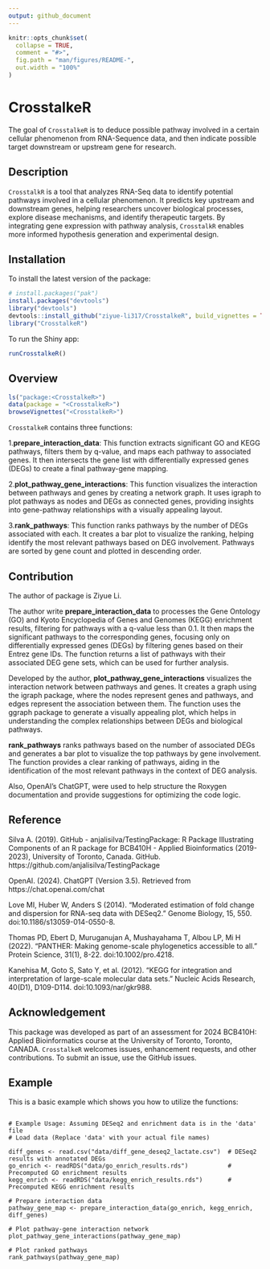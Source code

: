 ```yaml
---
output: github_document
---
```


<!-- README.md is generated from README.Rmd. Please edit that file -->

```r
knitr::opts_chunk$set(
  collapse = TRUE,
  comment = "#>",
  fig.path = "man/figures/README-",
  out.width = "100%"
)
```

# CrosstalkeR

<!-- badges: start -->
<!-- badges: end -->

The goal of `CrosstalkeR` is to deduce possible pathway involved in a certain cellular phenomenon from RNA-Sequence data, and then indicate possible target downstream or upstream gene for research.

## Description
`CrosstalkR` is a tool that analyzes RNA-Seq data to identify potential pathways involved in a cellular phenomenon. It predicts key upstream and downstream genes, helping researchers uncover biological processes, explore disease mechanisms, and identify therapeutic targets. By integrating gene expression with pathway analysis, `CrosstalkR` enables more informed hypothesis generation and experimental design.

## Installation

To install the latest version of the package:
``` r
# install.packages("pak")
install.packages("devtools")
library("devtools")
devtools::install_github("ziyue-li317/CrosstalkeR", build_vignettes = TRUE)
library("CrosstalkeR")
```

To run the Shiny app:
```r
runCrosstalkeR()
```




## Overview

``` r
ls("package:<CrosstalkeR>")
data(package = "<CrosstalkeR>") 
browseVignettes("<CrosstalkeR>")
```
`CrosstalkeR` contains three functions:

1.**prepare_interaction_data**: This function extracts significant GO and KEGG pathways, filters them by q-value, and maps each pathway to associated genes. It then intersects the gene list with differentially expressed genes (DEGs) to create a final pathway-gene mapping.

2.**plot_pathway_gene_interactions**: This function visualizes the interaction between pathways and genes by creating a network graph. It uses igraph to plot pathways as nodes and DEGs as connected genes, providing insights into gene-pathway relationships with a visually appealing layout.

3.**rank_pathways**: This function ranks pathways by the number of DEGs associated with each. It creates a bar plot to visualize the ranking, helping identify the most relevant pathways based on DEG involvement. Pathways are sorted by gene count and plotted in descending order.


## Contribution
The author of package is Ziyue Li. 

The author write **prepare_interaction_data** to processes the Gene Ontology (GO) and Kyoto Encyclopedia of Genes and Genomes (KEGG) enrichment results, filtering for pathways with a q-value less than 0.1. It then maps the significant pathways to the corresponding genes, focusing only on differentially expressed genes (DEGs) by filtering genes based on their Entrez gene IDs. The function returns a list of pathways with their associated DEG gene sets, which can be used for further analysis.

Developed by the author, **plot_pathway_gene_interactions** visualizes the interaction network between pathways and genes. It creates a graph using the igraph package, where the nodes represent genes and pathways, and edges represent the association between them. The function uses the ggraph package to generate a visually appealing plot, which helps in understanding the complex relationships between DEGs and biological pathways.

**rank_pathways** ranks pathways based on the number of associated DEGs and generates a bar plot to visualize the top pathways by gene involvement. The function provides a clear ranking of pathways, aiding in the identification of the most relevant pathways in the context of DEG analysis.

Also, OpenAI’s ChatGPT, were used to help structure the Roxygen documentation and provide suggestions for optimizing the code logic.

## Reference

Silva A. (2019). GitHub - anjalisilva/TestingPackage: R Package Illustrating Components of an R package for BCB410H - Applied Bioinformatics (2019-2023), University of Toronto, Canada. GitHub. https://github.com/anjalisilva/TestingPackage

OpenAI. (2024). ChatGPT (Version 3.5). Retrieved from https://chat.openai.com/chat

Love MI, Huber W, Anders S (2014). “Moderated estimation of fold change and dispersion for RNA-seq data with DESeq2.” Genome Biology, 15, 550. doi:10.1186/s13059-014-0550-8.

Thomas PD, Ebert D, Muruganujan A, Mushayahama T, Albou LP, Mi H (2022). “PANTHER: Making genome-scale phylogenetics accessible to all.” Protein Science, 31(1), 8-22. doi:10.1002/pro.4218.

Kanehisa M, Goto S, Sato Y, et al. (2012). “KEGG for integration and interpretation of large-scale molecular data sets.” Nucleic Acids Research, 40(D1), D109-D114. doi:10.1093/nar/gkr988.



## Acknowledgement
This package was developed as part of an assessment for 2024 BCB410H: Applied Bioinformatics course at the University of Toronto, Toronto, CANADA. `CrosstalkeR` welcomes issues,
enhancement requests, and other contributions. To submit an issue, use the GitHub issues.



## Example

This is a basic example which shows you how to utilize the functions:

```

# Example Usage: Assuming DESeq2 and enrichment data is in the 'data' file
# Load data (Replace 'data' with your actual file names)

diff_genes <- read.csv("data/diff_gene_deseq2_lactate.csv")  # DESeq2 results with annotated DEGs
go_enrich <- readRDS("data/go_enrich_results.rds")           # Precomputed GO enrichment results
kegg_enrich <- readRDS("data/kegg_enrich_results.rds")       # Precomputed KEGG enrichment results

# Prepare interaction data
pathway_gene_map <- prepare_interaction_data(go_enrich, kegg_enrich, diff_genes)

# Plot pathway-gene interaction network
plot_pathway_gene_interactions(pathway_gene_map)

# Plot ranked pathways
rank_pathways(pathway_gene_map)
```

